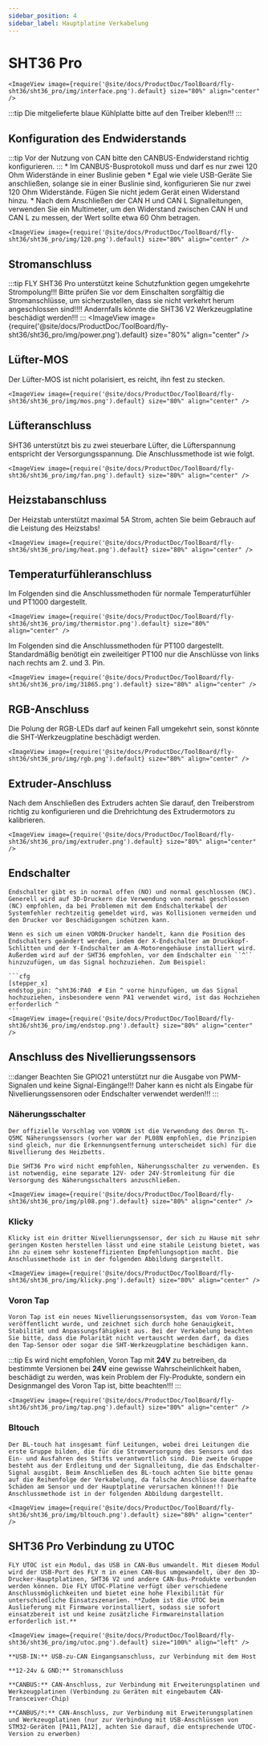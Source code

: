 ```yaml
---
sidebar_position: 4
sidebar_label: Hauptplatine Verkabelung
---
```



# SHT36 Pro

    <ImageView image={require('@site/docs/ProductDoc/ToolBoard/fly-sht36/sht36_pro/img/interface.png').default} size="80%" align="center" />


:::tip
Die mitgelieferte blaue Kühlplatte bitte auf den Treiber kleben!!!
:::

## Konfiguration des Endwiderstands

:::tip
Vor der Nutzung von CAN bitte den CANBUS-Endwiderstand richtig konfigurieren.
:::
    * Im CANBUS-Busprotokoll muss und darf es nur zwei 120 Ohm Widerstände in einer Buslinie geben
    * Egal wie viele USB-Geräte Sie anschließen, solange sie in einer Buslinie sind, konfigurieren Sie nur zwei 120 Ohm Widerstände. Fügen Sie nicht jedem Gerät einen Widerstand hinzu.
    * Nach dem Anschließen der CAN H und CAN L Signalleitungen, verwenden Sie ein Multimeter, um den Widerstand zwischen CAN H und CAN L zu messen, der Wert sollte etwa 60 Ohm betragen.
    
    <ImageView image={require('@site/docs/ProductDoc/ToolBoard/fly-sht36/sht36_pro/img/120.png').default} size="80%" align="center" />

## Stromanschluss

:::tip
FLY SHT36 Pro unterstützt keine Schutzfunktion gegen umgekehrte Strompolung!!! Bitte prüfen Sie vor dem Einschalten sorgfältig die Stromanschlüsse, um sicherzustellen, dass sie nicht verkehrt herum angeschlossen sind!!!! Andernfalls könnte die SHT36 V2 Werkzeugplatine beschädigt werden!!!
:::
    <ImageView image={require('@site/docs/ProductDoc/ToolBoard/fly-sht36/sht36_pro/img/power.png').default} size="80%" align="center" />

## Lüfter-MOS

Der Lüfter-MOS ist nicht polarisiert, es reicht, ihn fest zu stecken.

    <ImageView image={require('@site/docs/ProductDoc/ToolBoard/fly-sht36/sht36_pro/img/mos.png').default} size="80%" align="center" />

## Lüfteranschluss

SHT36 unterstützt bis zu zwei steuerbare Lüfter, die Lüfterspannung entspricht der Versorgungsspannung. Die Anschlussmethode ist wie folgt.

    <ImageView image={require('@site/docs/ProductDoc/ToolBoard/fly-sht36/sht36_pro/img/fan.png').default} size="80%" align="center" />

## Heizstabanschluss

Der Heizstab unterstützt maximal 5A Strom, achten Sie beim Gebrauch auf die Leistung des Heizstabs!

    <ImageView image={require('@site/docs/ProductDoc/ToolBoard/fly-sht36/sht36_pro/img/heat.png').default} size="80%" align="center" />

## Temperaturfühleranschluss

Im Folgenden sind die Anschlussmethoden für normale Temperaturfühler und PT1000 dargestellt.

    <ImageView image={require('@site/docs/ProductDoc/ToolBoard/fly-sht36/sht36_pro/img/thermistor.png').default} size="80%" align="center" />

Im Folgenden sind die Anschlussmethoden für PT100 dargestellt. Standardmäßig benötigt ein zweileitiger PT100 nur die Anschlüsse von links nach rechts am 2. und 3. Pin.

    <ImageView image={require('@site/docs/ProductDoc/ToolBoard/fly-sht36/sht36_pro/img/31865.png').default} size="80%" align="center" />

## RGB-Anschluss

Die Polung der RGB-LEDs darf auf keinen Fall umgekehrt sein, sonst könnte die SHT-Werkzeugplatine beschädigt werden.

    <ImageView image={require('@site/docs/ProductDoc/ToolBoard/fly-sht36/sht36_pro/img/rgb.png').default} size="80%" align="center" />

## Extruder-Anschluss

Nach dem Anschließen des Extruders achten Sie darauf, den Treiberstrom richtig zu konfigurieren und die Drehrichtung des Extrudermotors zu kalibrieren.

    <ImageView image={require('@site/docs/ProductDoc/ToolBoard/fly-sht36/sht36_pro/img/extruder.png').default} size="80%" align="center" />

## Endschalter

    Endschalter gibt es in normal offen (NO) und normal geschlossen (NC). Generell wird auf 3D-Druckern die Verwendung von normal geschlossen (NC) empfohlen, da bei Problemen mit dem Endschalterkabel der Systemfehler rechtzeitig gemeldet wird, was Kollisionen vermeiden und den Drucker vor Beschädigungen schützen kann.

    Wenn es sich um einen VORON-Drucker handelt, kann die Position des Endschalters geändert werden, indem der X-Endschalter am Druckkopf-Schlitten und der Y-Endschalter am A-Motorengehäuse installiert wird. Außerdem wird auf der SHT36 empfohlen, vor dem Endschalter ein ``^`` hinzuzufügen, um das Signal hochzuziehen. Zum Beispiel:

    ```cfg
    [stepper_x]
    endstop_pin: ^sht36:PA0  # Ein ^ vorne hinzufügen, um das Signal hochzuziehen, insbesondere wenn PA1 verwendet wird, ist das Hochziehen erforderlich ^
    ```
    <ImageView image={require('@site/docs/ProductDoc/ToolBoard/fly-sht36/sht36_pro/img/endstop.png').default} size="80%" align="center" />

## Anschluss des Nivellierungssensors

:::danger Beachten Sie
GPIO21 unterstützt nur die Ausgabe von PWM-Signalen und keine Signal-Eingänge!!! Daher kann es nicht als Eingabe für Nivellierungssensoren oder Endschalter verwendet werden!!!
:::

### Näherungsschalter

    Der offizielle Vorschlag von VORON ist die Verwendung des Omron TL-Q5MC Näherungssensors (vorher war der PL08N empfohlen, die Prinzipien sind gleich, nur die Erkennungsentfernung unterscheidet sich) für die Nivellierung des Heizbetts.

    Die SHT36 Pro wird nicht empfohlen, Näherungsschalter zu verwenden. Es ist notwendig, eine separate 12V- oder 24V-Stromleitung für die Versorgung des Näherungsschalters anzuschließen.
    
    <ImageView image={require('@site/docs/ProductDoc/ToolBoard/fly-sht36/sht36_pro/img/pl08.png').default} size="80%" align="center" />

### Klicky

    Klicky ist ein dritter Nivellierungssensor, der sich zu Hause mit sehr geringen Kosten herstellen lässt und eine stabile Leistung bietet, was ihn zu einem sehr kosteneffizienten Empfehlungsoption macht. Die Anschlussmethode ist in der folgenden Abbildung dargestellt.

    <ImageView image={require('@site/docs/ProductDoc/ToolBoard/fly-sht36/sht36_pro/img/klicky.png').default} size="80%" align="center" />

### Voron Tap

    Voron Tap ist ein neues Nivellierungssensorsystem, das vom Voron-Team veröffentlicht wurde, und zeichnet sich durch hohe Genauigkeit, Stabilität und Anpassungsfähigkeit aus. Bei der Verkabelung beachten Sie bitte, dass die Polarität nicht vertauscht werden darf, da dies den Tap-Sensor oder sogar die SHT-Werkzeugplatine beschädigen kann.

:::tip
Es wird nicht empfohlen, Voron Tap mit **24V** zu betreiben, da bestimmte Versionen bei **24V** eine gewisse Wahrscheinlichkeit haben, beschädigt zu werden, was kein Problem der Fly-Produkte, sondern ein Designmangel des Voron Tap ist, bitte beachten!!!
:::

    <ImageView image={require('@site/docs/ProductDoc/ToolBoard/fly-sht36/sht36_pro/img/tap.png').default} size="80%" align="center" />

### Bltouch

    Der BL-touch hat insgesamt fünf Leitungen, wobei drei Leitungen die erste Gruppe bilden, die für die Stromversorgung des Sensors und das Ein- und Ausfahren des Stifts verantwortlich sind. Die zweite Gruppe besteht aus der Erdleitung und der Signalleitung, die das Endschalter-Signal ausgibt. Beim Anschließen des BL-touch achten Sie bitte genau auf die Reihenfolge der Verkabelung, da falsche Anschlüsse dauerhafte Schäden am Sensor und der Hauptplatine verursachen können!!! Die Anschlussmethode ist in der folgenden Abbildung dargestellt.

    <ImageView image={require('@site/docs/ProductDoc/ToolBoard/fly-sht36/sht36_pro/img/bltouch.png').default} size="80%" align="center" />


## SHT36 Pro Verbindung zu UTOC

    FLY UTOC ist ein Modul, das USB in CAN-Bus umwandelt. Mit diesem Modul wird der USB-Port des FLY π in einen CAN-Bus umgewandelt, über den 3D-Drucker-Hauptplatinen, SHT36 V2 und andere CAN-Bus-Produkte verbunden werden können. Die FLY UTOC-Platine verfügt über verschiedene Anschlussmöglichkeiten und bietet eine hohe Flexibilität für unterschiedliche Einsatzszenarien. **Zudem ist die UTOC beim Auslieferung mit Firmware vorinstalliert, sodass sie sofort einsatzbereit ist und keine zusätzliche Firmwareinstallation erforderlich ist.**

    <ImageView image={require('@site/docs/ProductDoc/ToolBoard/fly-sht36/sht36_pro/img/utoc.png').default} size="100%" align="left" />

    **USB-IN:** USB-zu-CAN Eingangsanschluss, zur Verbindung mit dem Host

    **12-24v & GND:** Stromanschluss

    **CANBUS:** CAN-Anschluss, zur Verbindung mit Erweiterungsplatinen und Werkzeugplatinen (Verbindung zu Geräten mit eingebautem CAN-Transceiver-Chip)

    **CANBUS/*:** CAN-Anschluss, zur Verbindung mit Erweiterungsplatinen und Werkzeugplatinen (nur zur Verbindung mit USB-Anschlüssen von STM32-Geräten [PA11,PA12], achten Sie darauf, die entsprechende UTOC-Version zu erwerben)